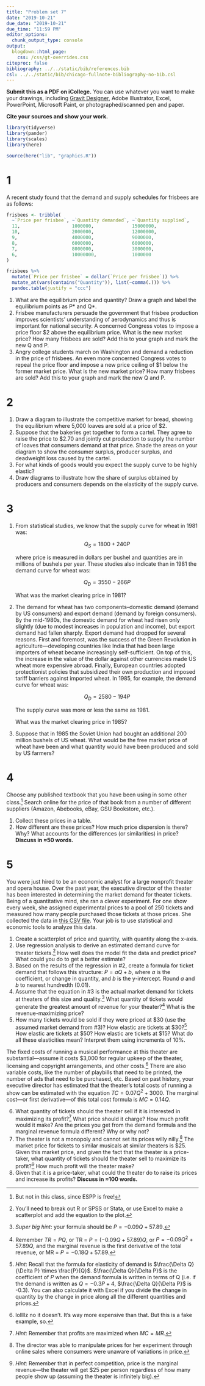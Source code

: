 ```yaml
---
title: "Problem set 7"
date: "2019-10-21"
due_date: "2019-10-21"
due_time: "11:59 PM"
editor_options: 
  chunk_output_type: console
output:
  blogdown::html_page:
    css: /css/gt-overrides.css
citeproc: false
bibliography: ../../static/bib/references.bib
csl: ../../static/bib/chicago-fullnote-bibliography-no-bib.csl
---
```



**Submit this as a PDF on iCollege.** You can use whatever you want to make your drawings, including [Gravit Designer](https://gravit.io/), Adobe Illustrator, Excel, PowerPoint, Microsoft Paint, or photographed/scanned pen and paper.

**Cite your sources and show your work.**

```r
library(tidyverse)
library(pander)
library(scales)
library(here)

source(here("lib", "graphics.R"))
```

# 1

A recent study found that the demand and supply schedules for frisbees are as follows:

```r
frisbees <- tribble(
  ~`Price per frisbee`, ~`Quantity demanded`, ~`Quantity supplied`,
  11,                   1000000,              15000000,
  10,                   2000000,              12000000,
  9,                    4000000,              9000000,
  8,                    6000000,              6000000,
  7,                    8000000,              3000000,
  6,                    10000000,             1000000
)

frisbees %>% 
  mutate(`Price per frisbee` = dollar(`Price per frisbee`)) %>% 
  mutate_at(vars(contains("Quantity")), list(~comma(.))) %>%
  pandoc.table(justify = "ccc")
```

1. What are the equilibrium price and quantity? Draw a graph and label the equilibrium points as P\* and Q\*.
2. Frisbee manufacturers persuade the government that frisbee production improves scientists' understanding of aerodynamics and thus is important for national security. A concerned Congress votes to impose a price floor $2 above the equilibrium price. What is the new market price? How many frisbees are sold? Add this to your graph and mark the new Q and P.
3. Angry college students march on Washington and demand a reduction in the price of frisbees. An even more concerned Congress votes to repeal the price floor and impose a new price ceiling of $1 below the former market price. What is the new market price? How many frisbees are sold? Add this to your graph and mark the new Q and P.


# 2

1. Draw a diagram to illustrate the competitive market for bread, showing the equilibrium where 5,000 loaves are sold at a price of \$2.
2. Suppose that the bakeries get together to form a cartel. They agree to raise the price to \$2.70 and jointly cut production to supply the number of loaves that consumers demand at that price. Shade the areas on your diagram to show the consumer surplus, producer surplus, and deadweight loss caused by the cartel.
3. For what kinds of goods would you expect the supply curve to be highly elastic?
4. Draw diagrams to illustrate how the share of surplus obtained by producers and consumers depends on the elasticity of the supply curve.


# 3

1. From statistical studies, we know that the supply curve for wheat in 1981 was:

    $$
    Q_S = 1800 + 240P
    $$

    where price is measured in dollars per bushel and quantities are in millions of bushels per year. These studies also indicate than in 1981 the demand curve for wheat was: 

    $$
    Q_D = 3550 - 266P
    $$

    What was the market clearing price in 1981?

2. The demand for wheat has two components–domestic demand (demand by US consumers) and export demand (demand by foreign consumers). By the mid-1980s, the domestic demand for wheat had risen only slightly (due to modest increases in population and income), but export demand had fallen sharply. Export demand had dropped for several reasons. First and foremost, was the success of the Green Revolution in agriculture—developing countries like India that had been large importers of wheat became increasingly self-sufficient. On top of this, the increase in the value of the dollar against other currencies made US wheat more expensive abroad. Finally, European countries adopted protectionist policies that subsidized their own production and imposed tariff barriers against imported wheat. In 1985, for example, the demand curve for wheat was:

    $$
    Q_D = 2580 - 194P
    $$ 

    The supply curve was more or less the same as 1981.

    What was the market clearing price in 1985?

3. Suppose that in 1985 the Soviet Union had bought an additional 200 million bushels of US wheat. What would be the free market price of wheat have been and what quantity would have been produced and sold by US farmers?


# 4

Choose any published textbook that you have been using in some other class.^[But not in this class, since ESPP is free!] Search online for the price of that book from a number of different suppliers (Amazon, Abebooks, eBay, GSU Bookstore, etc.). 

1. Collect these prices in a table.
2. How different are these prices? How much price dispersion is there? Why? What accounts for the differences (or similarities) in price? **Discuss in ≈50 words.**


# 5

You were just hired to be an economic analyst for a large nonprofit theater and opera house. Over the past year, the executive director of the theater has been interested in determining the market demand for theater tickets. Being of a quantitative mind, she ran a clever experiment. For one show every week, she assigned experimental prices to a pool of 250 tickets and measured how many people purchased those tickets at those prices. She collected the data in [this CSV file](/data/ticket-demand.csv). Your job is to use statistical and economic tools to analyze this data.

1. Create a scatterplot of price and quantity, with quantity along the x-axis.
2. Use regression analysis to derive an estimated demand curve for theater tickets.^[You'll need to break out R or SPSS or Stata, or use Excel to make a scatterplot and add the equation to the plot.] How well does the model fit the data and predict price? What could you do to get a better estimate?
3. Based on the results of the regression in #2, create a formula for ticket demand that follows this structure: $P = aQ + b$, where $a$ is the coefficient, or change in quantity, and $b$ is the y-intercept. Round *a* and *b* to nearest hundredth (0.01).
4. Assume that the equation in #3 is the actual market demand for tickets at theaters of this size and quality.^[*Super big hint*: your formula should be $P = -0.09Q + 57.89$.] What quantity of tickets would generate the greatest amount of revenue for your theater?^[Remember $TR = PQ$, or TR = $P = (-0.09Q + 57.89) Q$, or $P = -0.09Q^2 + 57.89Q$, and the marginal revenue is the first derivative of the total revenue, or MR = $P = -0.18Q + 57.89$.] What is the revenue-maximizing price?
5. How many tickets would be sold if they were priced at \$30 (use the assumed market demand from #3)? How elastic are tickets at \$30?[^elasticity] How elastic are tickets at \$50? How elastic are tickets at \$15? What do all these elasticities mean? Interpret them using increments of 10%.

The fixed costs of running a musical performance at this theater are substantial—assume it costs \$3,000 for regular upkeep of the theater, licensing and copyright arrangements, and other costs.^[lollllz no it doesn't. It's way more expensive than that. But this is a fake example, so.] There are also variable costs, like the number of playbills that need to be printed, the number of ads that need to be purchased, etc. Based on past history, your executive director has estimated that the theater's total costs of running a show can be estimated with the equation $TC = 0.07Q^2 + 3000$. The marginal cost—or first derivative—of this total cost formula is $MC = 0.14Q$.

6. What quantity of tickets should the theater sell if it is interested in maximizing its profit?^[*Hint*: Remember that profits are maximized when $MC = MR$.] What price should it charge? How much profit would it make? Are the prices you get from the demand formula and the marginal revenue formula different? Why or why not?
7. The theater is not a monopoly and cannot set its prices willy nilly.^[The director was able to manipulate prices for her experiment through online sales where consumers were unaware of variations in price.] The market price for tickets to similar musicals at similar theaters is \$25. Given this market price, and given the fact that the theater is a price-taker, what quantity of tickets should the theater sell to maximize its profit?^[*Hint*: Remember that in perfect competition, price is the marginal revenue—the theater will get \$25 per person regardless of how many people show up (assuming the theater is infinitely big).] How much profit will the theater make?
8. Given that it is a price-taker, what could the theater do to raise its prices and increase its profits? **Discuss in ≈100 words.**

[^elasticity]: *Hint*: Recall that the formula for elasticity of demand is $\frac{\Delta Q}{\Delta P} \times \frac{P}{Q}$. $\frac{\Delta Q}{\Delta P}$ is the coefficient of $P$ when the demand formula is written in terms of Q (i.e. if the demand is written as $Q = -0.3P + 4$, $\frac{\Delta Q}{\Delta P}$ is -0.3). You can also calculate it with Excel if you divide the change in quantity by the change in price along all the different quantities and prices.

